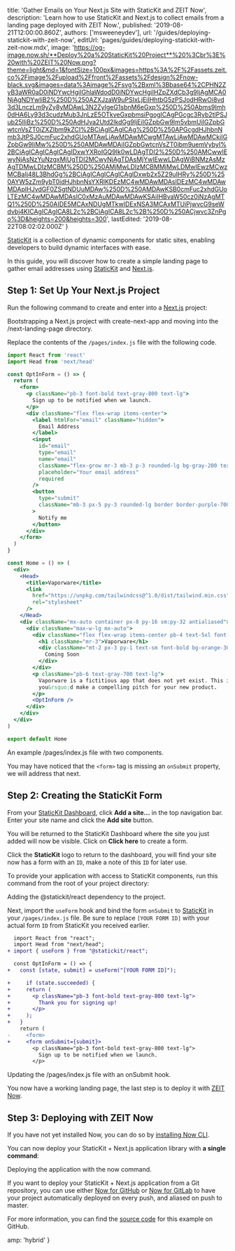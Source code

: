 
  title: 'Gather Emails on Your Next.js Site with StaticKit and ZEIT Now',
  description:
    'Learn how to use StaticKit and Next.js to collect emails from a landing page deployed with ZEIT Now.',
  published: '2019-08-21T12:00:00.860Z',
  authors: ['msweeneydev'],
  url: '/guides/deploying-statickit-with-zeit-now',
  editUrl: 'pages/guides/deploying-statickit-with-zeit-now.mdx',
  image:
    'https://og-image.now.sh/**Deploy%20a%20StaticKit%20Project**%20%3Cbr%3E%20with%20ZEIT%20Now.png?theme=light&md=1&fontSize=100px&images=https%3A%2F%2Fassets.zeit.co%2Fimage%2Fupload%2Ffront%2Fassets%2Fdesign%2Fnow-black.svg&images=data%3Aimage%2Fsvg%2Bxml%3Bbase64%2CPHN2ZyB3aWR0aD0iNDYwcHgiIGhlaWdodD0iNDYwcHgiIHZpZXdCb3g9IjAgMCA0NjAgNDYwIiB2%250D%250AZXJzaW9uPSIxLjEiIHhtbG5zPSJodHRwOi8vd3d3LnczLm9yZy8yMDAwL3N2ZyIgeG1sbnM6eGxp%250D%250Abms9Imh0dHA6Ly93d3cudzMub3JnLzE5OTkveGxpbmsiPgogICAgPGcgc3Ryb2tlPSJub25lIiBz%250D%250AdHJva2Utd2lkdGg9IjEiIGZpbGw9Im5vbmUiIGZpbGwtcnVsZT0iZXZlbm9kZCI%2BCiAgICAgICAg%250D%250APGcgdHJhbnNmb3JtPSJ0cmFuc2xhdGUoMTAwLjAwMDAwMCwgMTAwLjAwMDAwMCkiIGZpbGw9IiMw%250D%250AMDAwMDAiIGZpbGwtcnVsZT0ibm9uemVybyI%2BCiAgICAgICAgICAgIDxwYXRoIGQ9Ik0wLDAgTDI2%250D%250AMCwwIEwyNjAsNzYuNzgxMjUgTDI2MCwyNjAgTDAsMjYwIEwwLDAgWiBNMzAsMzAgTDMwLDIzMCBM%250D%250AMjMwLDIzMCBMMjMwLDMwIEwzMCwzMCBaIj48L3BhdGg%2BCiAgICAgICAgICAgIDxwb2x5Z29uIHRy%250D%250AYW5zZm9ybT0idHJhbnNsYXRlKDEzMC4wMDAwMDAsIDEzMC4wMDAwMDApIHJvdGF0ZSgtNDUuMDAw%250D%250AMDAwKSB0cmFuc2xhdGUoLTEzMC4wMDAwMDAsIC0xMzAuMDAwMDAwKSAiIHBvaW50cz0iNzAgMTQ1%250D%250AIDE5MCAxNDUgMTkwIDExNSA3MCAxMTUiPjwvcG9seWdvbj4KICAgICAgICA8L2c%2BCiAgICA8L2c%2B%250D%250ACjwvc3ZnPgo%3D&heights=200&heights=300',
  lastEdited: '2019-08-22T08:02:02.000Z'
}

[StaticKit](https://statickit.com/) is a collection of dynamic components for static sites, enabling developers to build dynamic interfaces with ease.

In this guide, you will discover how to create a simple landing page to gather email addresses using [StaticKit](https://statickit.com/) and [Next.js](https://nextjs.org/).

## Step 1: Set Up Your Next.js Project

Run the following command to create and enter into a [Next.js](https://nextjs.org/) project:

<Snippet dark text="npm create next-app next-landing-page && cd next-landing-page" />
<Caption>Bootstrapping a Next.js project with <InlineCode>create-next-app</InlineCode> and moving into the <InlineCode>/next-landing-page</InlineCode> directory.</Caption>

Replace the contents of the `/pages/index.js` file with the following code.

```jsx
import React from 'react'
import Head from 'next/head'

const OptInForm = () => {
  return (
    <form>
      <p className="pb-3 font-bold text-gray-800 text-lg">
        Sign up to be notified when we launch.
      </p>
      <div className="flex flex-wrap items-center">
        <label htmlFor="email" className="hidden">
          Email Address
        </label>
        <input
          id="email"
          type="email"
          name="email"
          className="flex-grow mr-3 mb-3 p-3 rounded-lg bg-gray-200 text-gray-700 text-lg border border-gray-200 focus:outline-none focus:border-gray-500 focus:bg-white"
          placeholder="Your email address"
          required
        />
        <button
          type="submit"
          className="mb-3 px-5 py-3 rounded-lg border border-purple-700 bg-purple-700 text-lg font-bold text-white"
        >
          Notify me
        </button>
      </div>
    </form>
  )
}

const Home = () => (
  <div>
    <Head>
      <title>Vaporware</title>
      <link
        href="https://unpkg.com/tailwindcss@^1.0/dist/tailwind.min.css"
        rel="stylesheet"
      />
    </Head>
    <div className="mx-auto container px-8 py-16 sm:py-32 antialiased">
      <div className="max-w-lg mx-auto">
        <div className="flex flex-wrap items-center pb-4 text-5xl font-bold text-gray-800">
          <h1 className="mr-3">Vaporware</h1>
          <div className="mt-2 px-3 py-1 text-sm font-bold bg-orange-300 text-orange-800 rounded-full">
            Coming Soon
          </div>
        </div>
        <p className="pb-6 text-gray-700 text-lg">
          Vaporware is a fictitious app that does not yet exist. This is where
          you&rsquo;d make a compelling pitch for your new product.
        </p>
        <OptInForm />
      </div>
    </div>
  </div>
)

export default Home
```

<Caption>
  An example <InlineCode>/pages/index.js</InlineCode> file with two components.
</Caption>

You may have noticed that the `<form>` tag is missing an `onSubmit` property, we will address that next.

## Step 2: Creating the StaticKit Form

From your [StaticKit Dashboard](https://app.statickit.com/), click **Add a site...** in the top navigation bar. Enter your site name and click the **Add site** button.

You will be returned to the StaticKit Dashboard where the site you just added will now be visible. Click on **Click here** to create a form.

Click the **StaticKit** logo to return to the dashboard, you will find your site now has a form with an `ID`, make a note of this `ID` for later use.

To provide your application with access to StaticKit components, run this command from the root of your project directory:

<Snippet dark text="npm install @statickit/react" />
<Caption>Adding the <InlineCode>@statickit/react</InlineCode> dependency to the project.</Caption>

Next, import the `useForm` hook and bind the form `onSubmit` to [StaticKit](https://statickit.com/) in your `/pages/index.js` file. Be sure to replace `[YOUR FORM ID]` with your actual form `ID` from StaticKit you received earlier.

```diff
  import React from "react";
  import Head from "next/head";
+ import { useForm } from "@statickit/react";

  const OptInForm = () => {
+   const [state, submit] = useForm("[YOUR FORM ID]");

+	  if (state.succeeded) {
+     return (
+       <p className="pb-3 font-bold text-gray-800 text-lg">
+         Thank you for signing up!
+       </p>
+     );
+   }
    return (
-     <form>
+     <form onSubmit={submit}>
        <p className="pb-3 font-bold text-gray-800 text-lg">
          Sign up to be notified when we launch.
        </p>
```

<Caption>
  Updating the <InlineCode>/pages/index.js</InlineCode> file with an onSubmit
  hook.
</Caption>

You now have a working landing page, the last step is to deploy it with [ZEIT Now](/now).

## Step 3: Deploying with ZEIT Now

If you have not yet installed Now, you can do so by [installing Now CLI](/download).

You can now deploy your StaticKit + Next.js application library with **a single command**:

<Snippet dark text="now" />

<Caption>
  Deploying the application with the <InlineCode>now</InlineCode> command.
</Caption>

If you want to deploy your StaticKit + Next.js application from a Git repository, you can use either [Now for GitHub](/docs/v2/advanced/now-for-github/) or [Now for GitLab](/docs/v2/advanced/now-for-gitlab/) to have your project automatically deployed on every push, and aliased on push to master.

For more information, you can find the [source code](https://github.com/levelhq/statickit-examples/tree/master/next-landing-page) for this example on GitHub.


  amp: 'hybrid'
}
